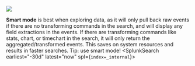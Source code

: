 
![](/static/app/splunk4champions2/images/lab1_task2_smart.png)

**Smart mode** is best when exploring data, as it will only pull back raw events if there are no transforming commands in the search, and will display any field extractions in the events. 
If there are transforming commands like stats, chart, or timechart in the search, it will only return the aggregated/transformed events. 
This saves on system resources and results in faster searches. Tip: use smart mode!
<SplunkSearch earliest="-30d" latest="now" spl={`index=_internal`}>
</SplunkSearch>
